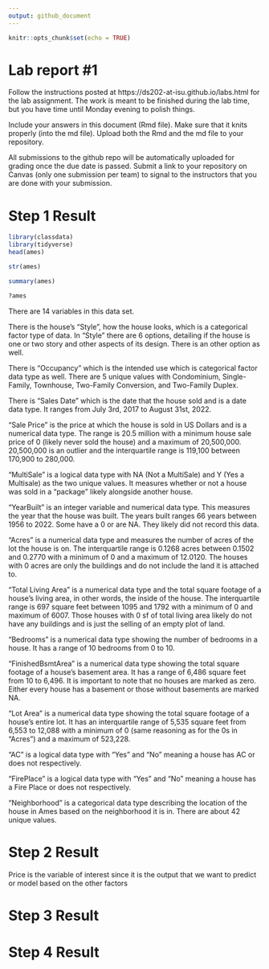 ```yaml
---
output: github_document
---
```


<!-- README.md is generated from README.Rmd. Please edit the README.Rmd file -->


```r
knitr::opts_chunk$set(echo = TRUE)
```

# Lab report #1

Follow the instructions posted at https://ds202-at-isu.github.io/labs.html for the lab assignment. The work is meant to be finished during the lab time, but you have time until Monday evening to polish things.

Include your answers in this document (Rmd file). Make sure that it knits properly (into the md file). Upload both the Rmd and the md file to your repository.  

All submissions to the github repo will be automatically uploaded for grading once the due date is passed.
Submit a link to your repository on Canvas (only one submission per team) to signal to the instructors that you are done with your submission.

# Step 1 Result

```r
library(classdata)
library(tidyverse)
head(ames)
```
```r
str(ames)
```
```r
summary(ames)
```
```r
?ames
```
There are 14 variables in this data set.

There is the house's "Style", how the house looks, which is a categorical factor type of data. In "Style" there are 6 options, detailing if the house is one or two story and other aspects of its design. There is an other option as well. 

There is "Occupancy" which is the intended use which is categorical factor data type as well. There are 5 unique values with Condominium, Single-Family, Townhouse, Two-Family Conversion, and Two-Family Duplex.

There is "Sales Date" which is the date that the house sold and is a date data type. It ranges from July 3rd, 2017 to August 31st, 2022.

"Sale Price" is the price at which the house is sold in US Dollars and is a numerical data type. The range is 20.5 million with a minimum house sale price of 0 (likely never sold the house) and a maximum of 20,500,000. 20,500,000 is an outlier and the interquartile range is 119,100 between 170,900 to 280,000.

"MultiSale" is a logical data type with NA (Not a MultiSale) and Y (Yes a Multisale) as the two unique values. It measures whether or not a house was sold in a "package" likely alongside another house.

"YearBuilt" is an integer variable and numerical data type. This measures the year that the house was built. The years built ranges 66 years between 1956 to 2022. Some have a 0 or are NA. They likely did not record this data.

"Acres" is a numerical data type and measures the number of acres of the lot the house is on. The interquartile range is 0.1268 acres between 0.1502 and 0.2770 with a minimum of 0 and a maximum of 12.0120. The houses with 0 acres are only the buildings and do not include the land it is attached to. 

"Total Living Area" is a numerical data type and the total square footage of a house's living area, in other words, the inside of the house. The interquartile range is 697 square feet between 1095 and 1792 with a minimum of 0 and maximum of 6007. Those houses with 0 sf of total living area likely do not have any buildings and is just the selling of an empty plot of land.

"Bedrooms" is a numerical data type showing the number of bedrooms in a house. It has a range of 10 bedrooms from 0 to 10. 

"FinishedBsmtArea" is a numerical data type showing the total square footage of a house's basement area. It has a range of 6,486 square feet from 10 to 6,496. It is important to note that no houses are marked as zero. Either every house has a basement or those without basements are marked NA.

"Lot Area" is a numerical data type showing the total square footage of a house's entire lot. It has an interquartile range of 5,535 square feet from 6,553 to 12,088 with a minimum of 0 (same reasoning as for the 0s in "Acres") and a maximum of 523,228.

"AC" is a logical data type with "Yes" and "No" meaning a house has AC or does not respectively.

"FirePlace" is a logical data type with "Yes" and "No" meaning a house has a Fire Place or does not respectively.

"Neighborhood" is a categorical data type describing the location of the house in Ames based on the neighborhood it is in. There are about 42 unique values.


# Step 2 Result
Price is the variable of interest since it is the output that we want to predict or model based on the other factors


# Step 3 Result

# Step 4 Result
